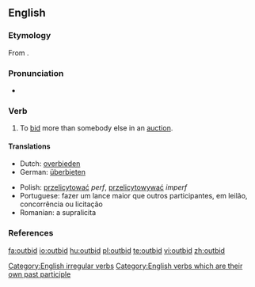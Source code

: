 ==English==

===Etymology===
From {{prefix|out|bid}}.

===Pronunciation===
*{{IPA|/'outbid/}}

===Verb===
{{en-verb|outbids|outbidding|outbid}}

# To [[bid]] more than somebody else in an [[auction]].

====Translations====
{{trans-top|To bid more than somebody else}}
*Dutch: [[overbieden]]
*German: [[überbieten]]
{{trans-mid}}
*Polish: [[przelicytować]] ''perf'', [[przelicytowywać]] ''imperf''
*Portuguese: fazer um lance maior que outros participantes, em leilão, concorrência ou licitação
*Romanian: a supralicita
{{trans-bottom}}

===References===
{{R:Century 1911}}
{{R:Webster 1913}}

[[Category:English irregular verbs]]
[[Category:English verbs which are their own past participle]]

[[fa:outbid]]
[[io:outbid]]
[[hu:outbid]]
[[pl:outbid]]
[[te:outbid]]
[[vi:outbid]]
[[zh:outbid]]